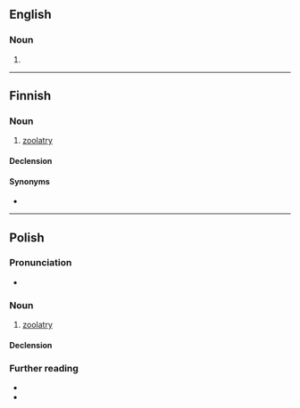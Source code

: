 ==English==

===Noun===
{{en-noun|-}}

# {{synonym of|en|zoolatry}}

----

==Finnish==

===Noun===
{{head|fi|noun}}

# [[zoolatry]]

====Declension====
{{fi-decl-kulkija|zoolatri|a}}

====Synonyms====
* {{l|fi|eläintenpalvonta}}

----

==Polish==

===Pronunciation===
* {{pl-IPA}}

===Noun===
{{pl-noun|f}}

# [[zoolatry]]

====Declension====
{{pl-decl-noun-f|tantum=s}}

===Further reading===
* {{R:pl:WSJP}}
* {{R:PWN}}